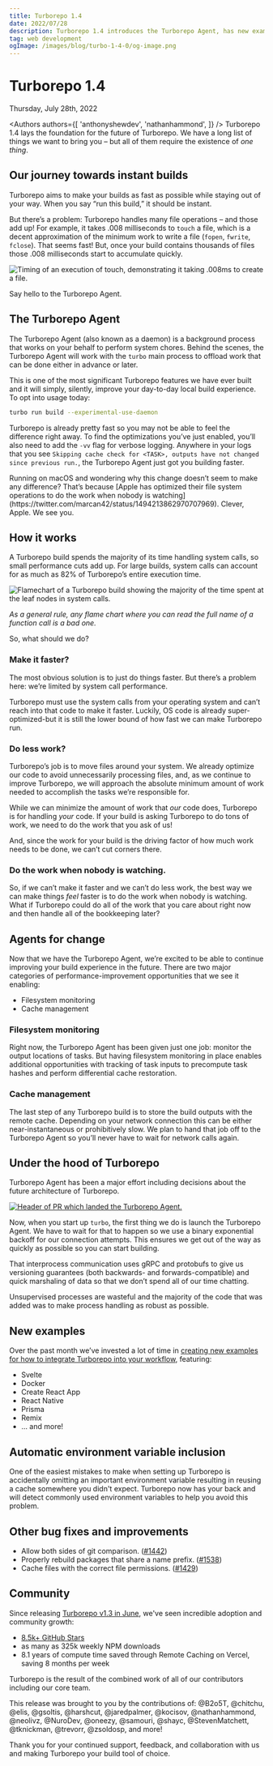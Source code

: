 ```yaml
---
title: Turborepo 1.4
date: 2022/07/28
description: Turborepo 1.4 introduces the Turborepo Agent, has new examples, automatically hashes environment variables, and more!
tag: web development
ogImage: /images/blog/turbo-1-4-0/og-image.png
---
```


# Turborepo 1.4


<div className="text-sm mt-2 text-center text-gray-500 dark:text-gray-400">Thursday, July 28th, 2022</div>

<Authors authors={[ 'anthonyshewdev', 'nathanhammond', ]} />
Turborepo 1.4 lays the foundation for the future of Turborepo. We have a long list of things we want to bring you – but all of them require the existence of *one thing*.

## Our journey towards instant builds

Turborepo aims to make your builds as fast as possible while staying out of your way. When you say “run this build,” it should be instant.

But there’s a problem: Turborepo handles many file operations – and those add up! For example, it takes .008 milliseconds to `touch` a file, which is a decent approximation of the minimum work to write a file (`fopen`, `fwrite`, `fclose`). That seems fast! But, once your build contains thousands of files those .008 milliseconds start to accumulate quickly.

![Timing of an execution of touch, demonstrating it taking .008ms to create a file.](/images/blog/turbo-1-4-0/time.png)

Say hello to the Turborepo Agent.

## The Turborepo Agent

The Turborepo Agent (also known as a daemon) is a background process that works on your behalf to perform system chores. Behind the scenes, the Turborepo Agent will work with the `turbo` main process to offload work that can be done either in advance or later.

This is one of the most significant Turborepo features we have ever built and it will simply, silently, improve your day-to-day local build experience. To opt into usage today:

```bash
turbo run build --experimental-use-daemon
```

Turborepo is already pretty fast so you may not be able to feel the difference right away. To find the optimizations you’ve just enabled, you’ll also need to add the `-vv` flag for verbose logging. Anywhere in your logs that you see `Skipping cache check for <TASK>, outputs have not changed since previous run.`, the Turborepo Agent just got you building faster.

<Callout>
Running on macOS and wondering why this change doesn’t seem to make any difference? That’s because [Apple has optimized their file system operations to do the work when nobody is watching](https://twitter.com/marcan42/status/1494213862970707969). Clever, Apple. We see you.
</Callout>

## How it works

A Turborepo build spends the majority of its time handling system calls, so small performance cuts add up. For large builds, system calls can account for as much as 82% of Turborepo’s entire execution time.

![Flamechart of a Turborepo build showing the majority of the time spent at the leaf nodes in system calls.](/images/blog/turbo-1-4-0/flamechart.png)

_As a general rule, any flame chart where you can read the full name of a function call is a bad one._

So, what should we do?

### Make it faster?

The most obvious solution is to just do things faster. But there’s a problem here: we’re limited by system call performance.

Turborepo must use the system calls from your operating system and can’t reach into that code to make it faster. Luckily, OS code is already super-optimized-but it is still the lower bound of how fast we can make Turborepo run.

### Do less work?

Turborepo’s job is to move files around your system. We already optimize our code to avoid unnecessarily processing files, and, as we continue to improve Turborepo, we will approach the absolute minimum amount of work needed to accomplish the tasks we’re responsible for.

While we can minimize the amount of work that _our_ code does, Turborepo is for handling _your_ code. If your build is asking Turborepo to do tons of work, we need to do the work that you ask of us!

And, since the work for your build is the driving factor of how much work needs to be done, we can’t cut corners there.

### Do the work when nobody is watching.

So, if we can’t make it faster and we can’t do less work, the best way we can make things _feel_ faster is to do the work when nobody is watching. What if Turborepo could do all of the work that you care about right now and then handle all of the bookkeeping later?

## Agents for change

Now that we have the Turborepo Agent, we’re excited to be able to continue improving your build experience in the future. There are two major categories of performance-improvement opportunities that we see it enabling:

- Filesystem monitoring
- Cache management

### Filesystem monitoring

Right now, the Turborepo Agent has been given just one job: monitor the output locations of tasks. But having filesystem monitoring in place enables additional opportunities with tracking of task inputs to precompute task hashes and perform differential cache restoration.

### Cache management

The last step of any Turborepo build is to store the build outputs with the remote cache. Depending on your network connection this can be either near-instantaneous or prohibitively slow. We plan to hand that job off to the Turborepo Agent so you’ll never have to wait for network calls again.

## Under the hood of Turborepo

Turborepo Agent has been a major effort including decisions about the future architecture of Turborepo.

[![Header of PR which landed the Turborepo Agent.](/images/blog/turbo-1-4-0/pr.png)](https://github.com/vercel/turborepo/pull/1429)

Now, when you start up `turbo`, the first thing we do is launch the Turborepo Agent. We have to wait for that to happen so we use a binary exponential backoff for our connection attempts. This ensures we get out of the way as quickly as possible so you can start building.

That interprocess communication uses gRPC and protobufs to give us versioning guarantees (both backwards- and forwards-compatible) and quick marshaling of data so that we don’t spend all of our time chatting.

Unsupervised processes are wasteful and the majority of the code that was added was to make process handling as robust as possible.

## New examples

Over the past month we’ve invested a lot of time in [creating new examples for how to integrate Turborepo into your workflow](https://github.com/vercel/turborepo/tree/main/examples), featuring:

- Svelte
- Docker
- Create React App
- React Native
- Prisma
- Remix
- … and more!

## Automatic environment variable inclusion

One of the easiest mistakes to make when setting up Turborepo is accidentally omitting an important environment variable resulting in reusing a cache somewhere you didn't expect. Turborepo now has your back and will detect commonly used environment variables to help you avoid this problem.

## Other bug fixes and improvements

- Allow both sides of git comparison. ([#1442](https://github.com/vercel/turborepo/pull/1442))
- Properly rebuild packages that share a name prefix. ([#1538](https://github.com/vercel/turborepo/pull/1538))
- Cache files with the correct file permissions. ([#1429](https://github.com/vercel/turborepo/pull/1429))

## Community

Since releasing [Turborepo v1.3 in June](/blog/turbo-1-3-0), we've seen incredible adoption and community growth:

- [8.5k+ GitHub Stars](https://github.com/vercel/turborepo)
- as many as 325k weekly NPM downloads
- 8.1 years of compute time saved through Remote Caching on Vercel, saving 8 months per week

Turborepo is the result of the combined work of all of our contributors including our core team.

This release was brought to you by the contributions of: @B2o5T, @chitchu, @elis, @gsoltis, @harshcut, @jaredpalmer, @kocisov, @nathanhammond, @neolivz, @NuroDev, @oneezy, @samouri, @shayc, @StevenMatchett, @tknickman, @trevorr, @zsoldosp, and more!

Thank you for your continued support, feedback, and collaboration with us and making Turborepo your build tool of choice.
